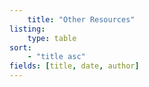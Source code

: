 ```yaml
---
	title: "Other Resources"
listing:
	type: table
sort:
	- "title asc"
fields: [title, date, author]
---
```

